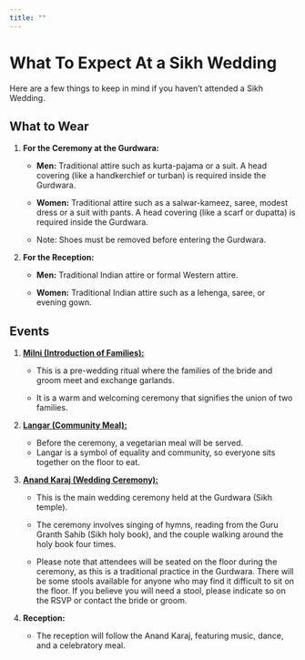 ```yaml
---
title: ""
---
```


# What To Expect At a Sikh Wedding

Here are a few things to keep in mind if you haven’t attended a Sikh Wedding.

## What to Wear

1.  **For the Ceremony at the Gurdwara:**

    -   **Men:** Traditional attire such as kurta-pajama or a suit. A head covering (like a handkerchief or turban) is required inside the Gurdwara.

    -   **Women:** Traditional attire such as a salwar-kameez, saree, modest dress or a suit with pants. A head covering (like a scarf or dupatta) is required inside the Gurdwara.

    -   Note: Shoes must be removed before entering the Gurdwara.

2.  **For the Reception:**

    -   **Men:** Traditional Indian attire or formal Western attire.

    -   **Women:** Traditional Indian attire such as a lehenga, saree, or evening gown.


## Events

1.  [**Milni (Introduction of Families):**](https://en.wikipedia.org/wiki/Punjabi_wedding_traditions#:~:text=Milni%20literally%20means%20%22introductions%22.,and%20exchange%20garlands%20of%20flowers.){target="_blank"}

    -   This is a pre-wedding ritual where the families of the bride and groom meet and exchange garlands.

    -   It is a warm and welcoming ceremony that signifies the union of two families.

2.  [**Langar (Community Meal):**](https://en.wikipedia.org/wiki/Langar_(Sikhism)){target="_blank"}

    -   Before the ceremony, a vegetarian meal will be served.
    -   Langar is a symbol of equality and community, so everyone sits together on the floor to eat.

3.  [**Anand Karaj (Wedding Ceremony):**](https://en.wikipedia.org/wiki/Anand_Karaj){target="_blank"}

    -   This is the main wedding ceremony held at the Gurdwara (Sikh temple).

    -   The ceremony involves singing of hymns, reading from the Guru Granth Sahib (Sikh holy book), and the couple walking around the holy book four times.
    
    -   Please note that attendees will be seated on the floor during the ceremony, as this is a traditional practice in the Gurdwara. There will be some stools available for anyone who may find it difficult to sit on the floor. If you believe you will need a stool, please indicate so on the RSVP or contact the bride or groom.

4.  **Reception:**

    -   The reception will follow the Anand Karaj, featuring music, dance, and a celebratory meal.